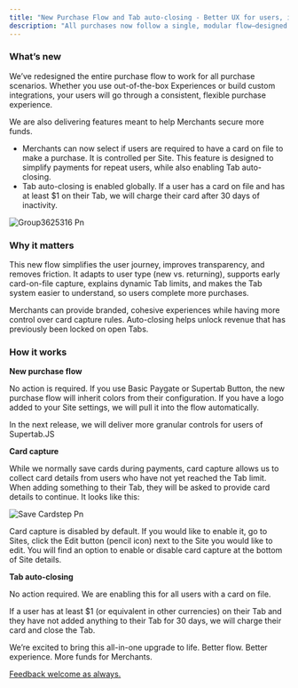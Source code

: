 ```yaml
---
title: "New Purchase Flow and Tab auto-closing - Better UX for users, improved fund collection and branding options for Merchants"
description: "All purchases now follow a single, modular flow—designed to convert better, explain the Tab system clearly, and guarantee merchant payouts with early card collection and Tab auto-closing."
---
```


### What’s new

We’ve redesigned the entire purchase flow to work for all purchase scenarios. Whether you use out-of-the-box Experiences or build custom integrations, your users will go through a consistent, flexible purchase experience.

We are also delivering features meant to help Merchants secure more funds.

- Merchants can now select if users are required to have a card on file to make a purchase. It is controlled per Site. This feature is designed to simplify payments for repeat users, while also enabling Tab auto-closing.
- Tab auto-closing is enabled globally. If a user has a card on file and has at least \$1 on their Tab, we will charge their card after 30 days of inactivity. 

![Group3625316 Pn](/images/Group3625316.png)

### Why it matters

This new flow simplifies the user journey, improves transparency, and removes friction. It adapts to user type (new vs. returning), supports early card-on-file capture, explains dynamic Tab limits, and makes the Tab system easier to understand, so users complete more purchases.

Merchants can provide branded, cohesive experiences while having more control over card capture rules. Auto-closing helps unlock revenue that has previously been locked on open Tabs.

### How it works

**New purchase flow**

No action is required. If you use Basic Paygate or Supertab Button, the new purchase flow will inherit colors from their configuration. If you have a logo added to your Site settings, we will pull it into the flow automatically.

In the next release, we will deliver more granular controls for users of Supertab.JS

**Card capture**

While we normally save cards during payments, card capture allows us to collect card details from users who have not yet reached the Tab limit. When adding something to their Tab, they will be asked to provide card details to continue. It looks like this:

![Save Cardstep Pn](/Frame65.png)

Card capture is disabled by default. If you would like to enable it, go to Sites, click the Edit button (pencil icon) next to the Site you would like to edit. You will find an option to enable or disable card capture at the bottom of Site details.

**Tab auto-closing**

No action required. We are enabling this for all users with a card on file.

If a user has at least \$1 (or equivalent in other currencies) on their Tab and they have not added anything to their Tab for 30 days, we will charge their card and close the Tab.

We’re excited to bring this all-in-one upgrade to life. Better flow. Better experience. More funds for Merchants.

[Feedback welcome as always.](mailto:product@supertab.co)